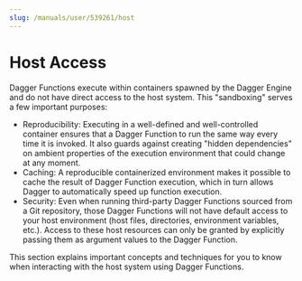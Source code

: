 ```yaml
---
slug: /manuals/user/539261/host
---
```


# Host Access

Dagger Functions execute within containers spawned by the Dagger Engine and do not have direct access to the host system. This "sandboxing" serves a few important purposes:

- Reproducibility: Executing in a well-defined and well-controlled container ensures that a Dagger Function to run the same way every time it is invoked. It also guards against creating "hidden dependencies" on ambient properties of the execution environment that could change at any moment.
- Caching: A reproducible containerized environment makes it possible to cache the result of Dagger Function execution, which in turn allows Dagger to automatically speed up function execution.
- Security: Even when running third-party Dagger Functions sourced from a Git repository, those Dagger Functions will not have default access to your host environment (host files, directories, environment variables, etc.). Access to these host resources can only be granted by explicitly passing them as argument values to the Dagger Function.

This section explains important concepts and techniques for you to know when interacting with the host system using Dagger Functions.

